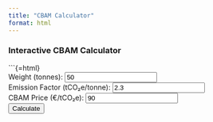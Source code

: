 ```yaml
---
title: "CBAM Calculator"
format: html
---
```


### Interactive CBAM Calculator

```{=html}
<div>
  <label>Weight (tonnes): <input type="number" id="weight" value="50"></label><br>
  <label>Emission Factor (tCO₂e/tonne): <input type="number" id="ef" value="2.3" step="0.1"></label><br>
  <label>CBAM Price (€/tCO₂e): <input type="number" id="price" value="90"></label><br>
  <button onclick="calculateCBAM()">Calculate</button>
  <p id="result"></p>
</div>

<script>
  function calculateCBAM() {
    const weight = parseFloat(document.getElementById('weight').value);
    const ef = parseFloat(document.getElementById('ef').value);
    const price = parseFloat(document.getElementById('price').value);
    const total = weight * ef * price;
    document.getElementById('result').innerText = `Total CBAM Certificate Cost: €${total.toFixed(2)}`;
  }
</script>